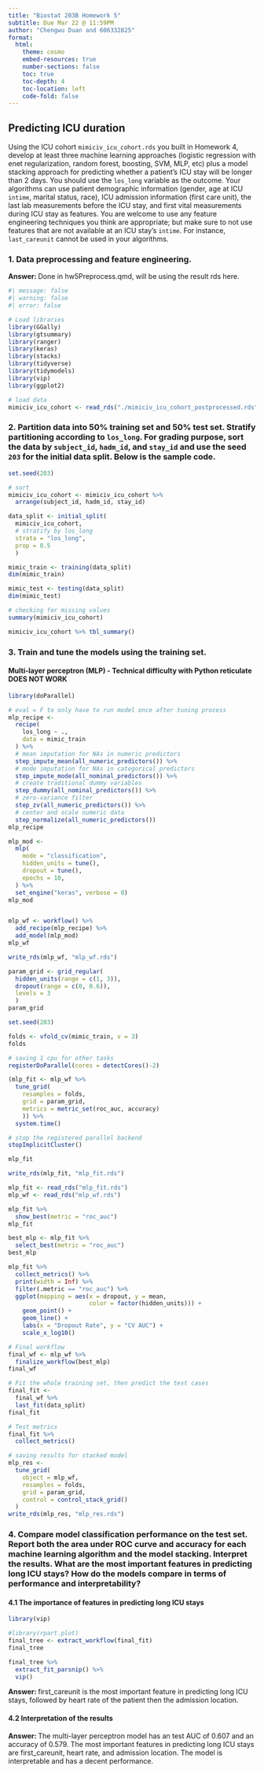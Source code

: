 ```yaml
---
title: "Biostat 203B Homework 5"
subtitle: Due Mar 22 @ 11:59PM
author: "Chengwu Duan and 606332825"
format:
  html:
    theme: cosmo
    embed-resources: true
    number-sections: false
    toc: true
    toc-depth: 4
    toc-location: left
    code-fold: false
---
```


## Predicting ICU duration

Using the ICU cohort `mimiciv_icu_cohort.rds` you built in Homework 4, develop at least three machine learning approaches (logistic regression with enet regularization, random forest, boosting, SVM, MLP, etc) plus a model stacking approach for predicting whether a patient's ICU stay will be longer than 2 days. You should use the `los_long` variable as the outcome. Your algorithms can use patient demographic information (gender, age at ICU `intime`, marital status, race), ICU admission information (first care unit), the last lab measurements before the ICU stay, and first vital measurements during ICU stay as features. You are welcome to use any feature engineering techniques you think are appropriate; but make sure to not use features that are not available at an ICU stay's `intime`. For instance, `last_careunit` cannot be used in your algorithms. 

### 1. Data preprocessing and feature engineering.

**Answer: ** Done in hw5Preprocess.qmd, will be using the result rds here.

```r
#| message: false
#| warning: false
#| error: false

# Load libraries
library(GGally)
library(gtsummary)
library(ranger)
library(keras)
library(stacks)
library(tidyverse)
library(tidymodels)
library(vip)
library(ggplot2)

# load data
mimiciv_icu_cohort <- read_rds("./mimiciv_icu_cohort_postprocessed.rds")
```

### 2. Partition data into 50% training set and 50% test set. Stratify partitioning according to `los_long`. For grading purpose, sort the data by `subject_id`, `hadm_id`, and `stay_id` and use the seed `203` for the initial data split. Below is the sample code.

```r
set.seed(203)

# sort
mimiciv_icu_cohort <- mimiciv_icu_cohort %>%
  arrange(subject_id, hadm_id, stay_id)

data_split <- initial_split(
  mimiciv_icu_cohort, 
  # stratify by los_long
  strata = "los_long", 
  prop = 0.5
  )

mimic_train <- training(data_split)
dim(mimic_train)

mimic_test <- testing(data_split)
dim(mimic_test)

# checking for missing values
summary(mimiciv_icu_cohort)

mimiciv_icu_cohort %>% tbl_summary()
```

### 3. Train and tune the models using the training set.

#### Multi-layer perceptron (MLP) - Technical difficulty with Python reticulate DOES NOT WORK

```r
library(doParallel)

# eval = F to only have to run model once after tuning process
mlp_recipe <- 
  recipe(
    los_long ~ ., 
    data = mimic_train
  ) %>%
  # mean imputation for NAs in numeric predictors
  step_impute_mean(all_numeric_predictors()) %>%
  # mode imputation for NAs in categorical predictors
  step_impute_mode(all_nominal_predictors()) %>%
  # create traditional dummy variables
  step_dummy(all_nominal_predictors()) %>%
  # zero-variance filter
  step_zv(all_numeric_predictors()) %>%
  # center and scale numeric data
  step_normalize(all_numeric_predictors())
mlp_recipe

mlp_mod <- 
  mlp(
    mode = "classification",
    hidden_units = tune(),
    dropout = tune(),
    epochs = 10,
  ) %>% 
  set_engine("keras", verbose = 0)
mlp_mod


mlp_wf <- workflow() %>%
  add_recipe(mlp_recipe) %>%
  add_model(mlp_mod)
mlp_wf

write_rds(mlp_wf, "mlp_wf.rds")

param_grid <- grid_regular(
  hidden_units(range = c(1, 3)),
  dropout(range = c(0, 0.6)),
  levels = 3
  )
param_grid

set.seed(203)

folds <- vfold_cv(mimic_train, v = 3)
folds

# saving 1 cpu for other tasks
registerDoParallel(cores = detectCores()-2)

(mlp_fit <- mlp_wf %>%
  tune_grid(
    resamples = folds,
    grid = param_grid,
    metrics = metric_set(roc_auc, accuracy)
    )) %>%
  system.time()

# stop the registered parallel backend
stopImplicitCluster()

mlp_fit

write_rds(mlp_fit, "mlp_fit.rds")
```

```r
mlp_fit <- read_rds("mlp_fit.rds")
mlp_wf <- read_rds("mlp_wf.rds")

mlp_fit %>%
  show_best(metric = "roc_auc")
mlp_fit

best_mlp <- mlp_fit %>%
  select_best(metric = "roc_auc")
best_mlp

mlp_fit %>%
  collect_metrics() %>%
  print(width = Inf) %>%
  filter(.metric == "roc_auc") %>%
  ggplot(mapping = aes(x = dropout, y = mean, 
                       color = factor(hidden_units))) +
    geom_point() +
    geom_line() +
    labs(x = "Dropout Rate", y = "CV AUC") +
    scale_x_log10()

# Final workflow
final_wf <- mlp_wf %>%
  finalize_workflow(best_mlp)
final_wf

# Fit the whole training set, then predict the test cases
final_fit <- 
  final_wf %>%
  last_fit(data_split)
final_fit

# Test metrics
final_fit %>% 
  collect_metrics()
```

```r
# saving results for stacked model
mlp_res <- 
  tune_grid(
    object = mlp_wf, 
    resamples = folds, 
    grid = param_grid,
    control = control_stack_grid()
  )
write_rds(mlp_res, "mlp_res.rds")
```

### 4. Compare model classification performance on the test set. Report both the area under ROC curve and accuracy for each machine learning algorithm and the model stacking. Interpret the results. What are the most important features in predicting long ICU stays? How do the models compare in terms of performance and interpretability?

#### 4.1 The importance of features in predicting long ICU stays

```r
library(vip)

#library(rpart.plot)
final_tree <- extract_workflow(final_fit)
final_tree

final_tree %>% 
  extract_fit_parsnip() %>% 
  vip()
```

**Answer: ** first_careunit is the most important feature in predicting long ICU stays, followed by heart rate of the patient then the admission location.

#### 4.2 Interpretation of the results

**Answer: ** The multi-layer perceptron model has an test AUC of 0.607 and an accuracy of 0.579. The most important features in predicting long ICU stays are first_careunit, heart rate, and admission location. The model is interpretable and has a decent performance.